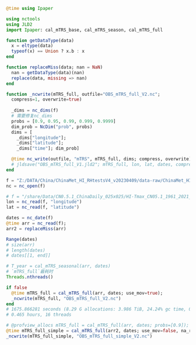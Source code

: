 ```julia
@time using Ipaper

using nctools
using JLD2
import Ipaper: cal_mTRS_base, cal_mTRS_season, cal_mTRS_full

function getDataType(data)
  x = eltype(data)
  typeof(x) == Union ? x.b : x
end

function replaceMiss(data; nan = NaN)
  nan = getDataType(data)(nan)
  replace(data, missing => nan)
end

function _ncwrite(mTRS_full, outfile="OBS_mTRS_full_V2.nc"; 
  compress=1, overwrite=true)
  
  _dims = nc_dims(f)
  # 需要修复nc_dims
  probs = [0.9, 0.95, 0.99, 0.999, 0.9999]
  dim_prob = NcDim("prob", probs)
  dims = [
    _dims["longitude"];
    _dims["latitude"];
    _dims["time"]; dim_prob]

  @time nc_write(outfile, "mTRS", mTRS_full, dims; compress, overwrite)
  # jldsave("OBS_mTRS_full_V1.jld2"; mTRS_full, lon, lat, dates, compress=true)
end
```

```julia
f = "Z:/DATA/China/ChinaMet_HI_RHtestsV4_v20230409/data-raw/ChinaMet_HI_RHtestsV4_v20230409_HI_max_G100.nc"
nc = nc_open(f)

# f = "/share/Data/CN0.5.1_ChinaDaily_025x025/HI-Tmax_CN05.1_1961_2021_daily_025x025.nc"
lon = nc_read(f, "longitude")
lat = nc_read(f, "latitude")

dates = nc_date(f)
@time arr = nc_read(f);
arr2 = replaceMiss(arr)
```

```julia
Range(dates)
# size(arr)
# length(dates)
# dates[[1, end]]

# T_year = cal_mTRS_seasonal(arr, dates)
# `mTRS_full`最耗时
Threads.nthreads()

if false
  @time mTRS_full = cal_mTRS_full(arr, dates; use_mov=true);
  _ncwrite(mTRS_full, "OBS_mTRS_full_V2.nc")
end
# 1675.866281 seconds (8.29 G allocations: 3.986 TiB, 24.24% gc time, 0.45% compilation time)
# 0.465 hours, 16 threads
```

```julia
# @profview_allocs mTRS_full = cal_mTRS_full(arr, dates; probs=[0.9]);
@time mTRS_full_simple = cal_mTRS_full(arr2, dates; use_mov=false, na_rm=true);
_ncwrite(mTRS_full_simple, "OBS_mTRS_full_simple_V2.nc")
```
